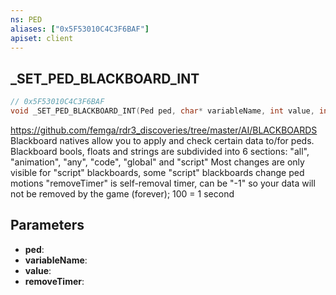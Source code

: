 ```yaml
---
ns: PED
aliases: ["0x5F53010C4C3F6BAF"]
apiset: client
---
```

## _SET_PED_BLACKBOARD_INT

```c
// 0x5F53010C4C3F6BAF
void _SET_PED_BLACKBOARD_INT(Ped ped, char* variableName, int value, int removeTimer);
```

https://github.com/femga/rdr3_discoveries/tree/master/AI/BLACKBOARDS
Blackboard natives allow you to apply and check certain data to/for peds.
Blackboard bools, floats and strings are subdivided into 6 sections: "all", "animation", "any", "code", "global" and "script"
Most changes are only visible for "script" blackboards, some "script" blackboards change ped motions
"removeTimer" is self-removal timer, can be "-1" so your data will not be removed by the game (forever); 100 = 1 second

## Parameters
* **ped**:
* **variableName**:
* **value**:
* **removeTimer**: